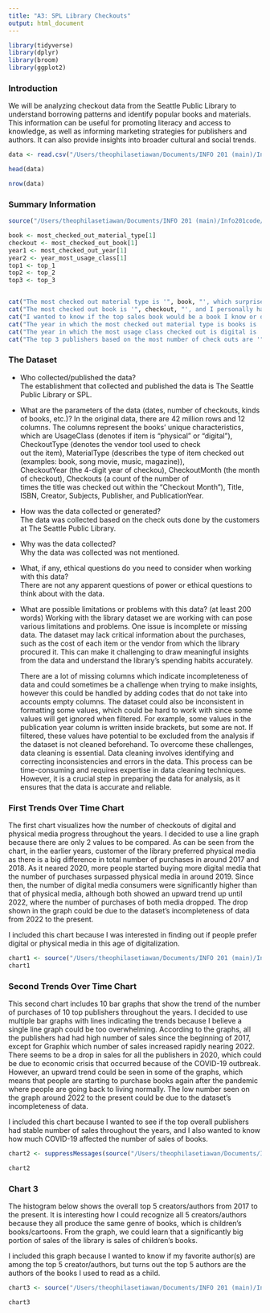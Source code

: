 ```yaml
---
title: "A3: SPL Library Checkouts"
output: html_document
---
```


```r
library(tidyverse)
library(dplyr)
library(broom)
library(ggplot2)
```

### Introduction

We will be analyzing checkout data from the Seattle Public Library to understand borrowing patterns and identify popular books and materials. This information can be useful for promoting literacy and access to knowledge, as well as informing marketing strategies for publishers and authors. It can also provide insights into broader cultural and social trends.
```r
data <- read.csv("/Users/theophilasetiawan/Documents/INFO 201 (main)/Info201code/a3-spl-checkouts-theophilaabigail/2017-2023-10-Checkouts-SPL-Data.csv")
```

```r
head(data)
```
```r
nrow(data)
```


### Summary Information

```r
source("/Users/theophilasetiawan/Documents/INFO 201 (main)/Info201code/a3-spl-checkouts-theophilaabigail/summary.R")

book <- most_checked_out_material_type[1]
checkout <- most_checked_out_book[1]
year1 <- most_checked_out_year[1]
year2 <- year_most_usage_class[1]
top1 <- top_1
top2 <- top_2
top3 <- top_3


cat("The most checked out material type is '", book, "', which surprised me a little because I thought it would be EBOOK")
cat("The most checked out book is '", checkout, "', and I personally have never heard of that book.")
cat("I wanted to know if the top sales book would be a book I know or one of my favorite, but it was not.")
cat("The year in which the most checked out material type is books is '", year1, "', which is to be expected since in '", year1, "' digital books were not too popular yet.")
cat("The year in which the most usage class checked out is digital is '", year2, "', which makes sense because more people are going digital these days.")
cat("The top 3 publishers based on the most number of check outs are '", top1, "', '", top2, "', '", top3, "', and I have only heard of HarperCollins.")
```


### The Dataset

- Who collected/published the data?  
  The establishment that collected and published the data is The Seattle Public Library or SPL.
  
- What are the parameters of the data (dates, number of checkouts, kinds of books, etc.)?
  In the original data, there are 42 million rows and 12 columns. The columns represent the books' unique characteristics,   which are UsageClass (denotes if item is “physical” or “digital”), CheckoutType (denotes the vendor tool used to check  
  out the item), MaterialType (describes the type of item checked out (examples: book, song movie, music, magazine)),  
  CheckoutYear (the 4-digit year of checkou), CheckoutMonth (the month of checkout), Checkouts (a count of the number of  
  times the title was checked out within the “Checkout Month"), Title, ISBN, Creator, Subjects, Publisher, and 
  PublicationYear.
  
- How was the data collected or generated?  
  The data was collected based on the check outs done by the customers at The Seattle Public Library.
  
- Why was the data collected?  
  Why the data was collected was not mentioned.
  
- What, if any, ethical questions do you need to consider when working with this data?  
  There are not any apparent questions of power or ethical questions to think about with the data.
  
- What are possible limitations or problems with this data?   (at least 200 words)
  Working with the library dataset we are working with can pose various limitations and problems. One issue is incomplete or missing data. The dataset may lack critical information about the purchases, such as the cost of each item or the vendor from which the library procured it. This can make it challenging to draw meaningful insights from the data and understand the library's spending habits accurately.
  
  There are a lot of missing columns which indicate incompleteness of data and could sometimes be a challenge when trying to make insights, however this could be handled by adding codes that do not take into accounts empty columns. The dataset could also be inconsistent in formatting some values, which could be hard to work with since some values will get ignored when filtered. For example, some values in the publication year   column is written inside brackets, but some are not. If filtered, these values have potential to be excluded from the analysis if the dataset is   not cleaned beforehand. To overcome these challenges, data cleaning is essential. Data cleaning involves identifying and correcting inconsistencies and errors in the data. This process can be time-consuming and requires expertise in data cleaning techniques. However, it is a crucial step in preparing the data for analysis, as it ensures that the data is   accurate and reliable.
  
  

### First Trends Over Time Chart

The first chart visualizes how the number of checkouts of digital and physical media progress throughout the years. I decided to use a line graph because there are only 2 values to be compared. As can be seen from the chart, in the earlier years, customer of the library preferred physical media as there is a big difference in total number of purchases in around 2017 and 2018. As it neared 2020, more people started buying more digital media that the number of purchases surpassed physical media in around 2019. Since then, the number of digital media consumers were significantly higher than that of physical media, although both showed an upward trend up until 2022, where the number of purchases of both media dropped. The drop shown in the graph could be due to the dataset's incompleteness of data from 2022 to the present.

I included this chart because I was interested in finding out if people prefer digital or physical media in this age of digitalization.

```r
chart1 <- source("/Users/theophilasetiawan/Documents/INFO 201 (main)/Info201code/a3-spl-checkouts-theophilaabigail/Chart_1_Physical_Digital.R")
chart1
```

### Second Trends Over Time Chart

This second chart includes 10 bar graphs that show the trend of the number of purchases of 10 top publishers throughout the years. I decided to use multiple bar graphs with lines indicating the trends because I believe a single line graph could be too overwhelming. According to the graphs, all the publishers had had high number of sales since the beginning of 2017, except for Graphix which number of sales increased rapidly nearing 2022. There seems to be a drop in sales for all the publishers in 2020, which could be due to economic crisis that occurred because of the COVID-19 outbreak. However, an upward trend could be seen in some of the graphs, which means that people are starting to purchase books again after the pandemic where people are going back to living normally. The low number seen on the graph around 2022 to the present could be due to the dataset's incompleteness of data.

I included this chart because I wanted to see if the top overall publishers had stable number of sales throughout the years, and I also wanted to know how much COVID-19 affected the number of sales of books. 

```r
chart2 <- suppressMessages(source("/Users/theophilasetiawan/Documents/INFO 201 (main)/Info201code/a3-spl-checkouts-theophilaabigail/Chart_2_top_publishers.R"))

chart2
```

### Chart 3

The histogram below shows the overall top 5 creators/authors from 2017 to the present. It is interesting how I could recognize all 5 creators/authors because they all produce the same genre of books, which is children's books/cartoons. From the graph, we could learn that a significantly big portion of sales of the library is sales of children's books. 

I included this graph because I wanted to know if my favorite author(s) are among the top 5 creator/authors, but turns out the top 5 authors are the authors of the books I used to read as a child.

```r
chart3 <- source("/Users/theophilasetiawan/Documents/INFO 201 (main)/Info201code/a3-spl-checkouts-theophilaabigail/Chart_3_top_creators.R")

chart3
```


